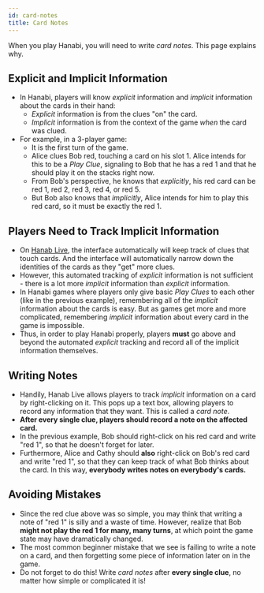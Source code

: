 ```yaml
---
id: card-notes
title: Card Notes
---
```



<BeginnersGuideProgress id="card-notes" />

When you play Hanabi, you will need to write _card notes_. This page explains why.

## Explicit and Implicit Information

- In Hanabi, players will know _explicit_ information and _implicit_ information about the cards in their hand:
  - _Explicit_ information is from the clues "on" the card.
  - _Implicit_ information is from the context of the game _when_ the card was clued.
- For example, in a 3-player game:
  - It is the first turn of the game.
  - Alice clues Bob red, touching a card on his slot 1. Alice intends for this to be a _Play Clue_, signaling to Bob that he has a red 1 and that he should play it on the stacks right now.
  - From Bob's perspective, he knows that _explicitly_, his red card can be red 1, red 2, red 3, red 4, or red 5.
  - But Bob also knows that _implicitly_, Alice intends for him to play this red card, so it must be exactly the red 1.

## Players Need to Track Implicit Information

- On [Hanab Live](https://hanab.live/), the interface automatically will keep track of clues that touch cards. And the interface will automatically narrow down the identities of the cards as they "get" more clues.
- However, this automated tracking of _explicit_ information is not sufficient - there is a lot more _implicit_ information than _explicit_ information.
- In Hanabi games where players only give basic _Play Clues_ to each other (like in the previous example), remembering all of the _implicit_ information about the cards is easy. But as games get more and more complicated, remembering _implicit_ information about every card in the game is impossible.
- Thus, in order to play Hanabi properly, players **must** go above and beyond the automated _explicit_ tracking and record all of the implicit information themselves.

## Writing Notes

- Handily, Hanab Live allows players to track _implicit_ information on a card by right-clicking on it. This pops up a text box, allowing players to record any information that they want. This is called a _card note_.
- **After every single clue, players should record a note on the affected card.**
- In the previous example, Bob should right-click on his red card and write "red 1", so that he doesn't forget for later.
- Furthermore, Alice and Cathy should **also** right-click on Bob's red card and write "red 1", so that they can keep track of what Bob thinks about the card. In this way, **everybody writes notes on everybody's cards.**

## Avoiding Mistakes

- Since the red clue above was so simple, you may think that writing a note of "red 1" is silly and a waste of time. However, realize that Bob **might not play the red 1 for many, many turns**, at which point the game state may have dramatically changed.
- The most common beginner mistake that we see is failing to write a note on a card, and then forgetting some piece of information later on in the game.
- Do not forget to do this! Write _card notes_ after **every single clue**, no matter how simple or complicated it is!
